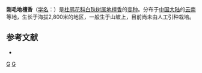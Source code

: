 {{Infraspeciesbox
| image = 
| image_caption = 
| status = 
| status_system = 
| genus = Gaultheria
| species = forrestii
| varietas = setigera
| authority = [[吴征镒|C. Y. Wu]] ex [[徐廷志|T. Z. Hsu]]
| synonyms = 
}}
'''刚毛地檀香'''（[[学名|学名]]：{{lang|la|''Gaultheria forrestii'' var. ''setigera''}}）是[[杜鹃花科|杜鹃花科]][[白珠树属|白珠树属]][[地檀香|地檀香]]的[[变种|变种]]。分布于[[中国大陆|中国大陆]]的[[云南|云南]]等地，生长于海拔2,800米的地区，一般生于山坡上，目前尚未由人工引种栽培。

== 参考文献 ==
<div class="references-small">
* {{cite web| url =http://www.bioinfo.cn/db05/KmzwSpecies.php?action=view&id=30010| title =刚毛地檀香（变种）| work =《中国高等植物数据库全库》| publisher =中国科学院微生物研究所| author =昆明植物研究所| accessdate =2009-02-26| deadurl =yes| archiveurl =https://web.archive.org/web/20160305073921/http://www.bioinfo.cn/db05/KmzwSpecies.php?action=view&id=30010| archivedate =2016-03-05}}
</div>
{{Taxonbar|from=Q10898140}}

[[Category:白珠树属|G]]
[[Category:云南植物|G]]